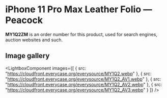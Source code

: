 
# iPhone 11 Pro Max Leather Folio — Peacock

<Callout type='info' emoji='👉🏻'>**MY1Q2ZM** is an order number for this product, used for search engines, auction websites and such.</Callout>

## Image gallery

<LightboxComponent
    images={[
      {
        src: "https://cloudfront.everycase.org/everysource/MY1Q2.webp"
      },
      {
        src: "https://cloudfront.everycase.org/everysource/MY1Q2_AV1.webp"
      },
      {
        src: "https://cloudfront.everycase.org/everysource/MY1Q2_AV2.webp"
      },
      {
        src: "https://cloudfront.everycase.org/everysource/MY1Q2_AV3.webp"
      }
    ]}
  />
